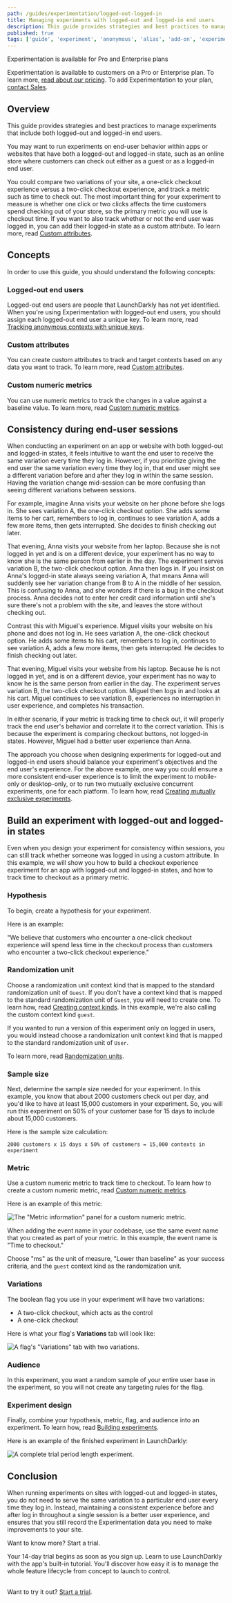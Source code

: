 ```yaml
---
path: /guides/experimentation/logged-out-logged-in
title: Managing experiments with logged-out and logged-in end users
description: This guide provides strategies and best practices to manage experiments that include both logged-out and logged-in end users.
published: true
tags: ['guide', 'experiment', 'anonymous', 'alias', 'add-on', 'experimentation']
---
```


<Callout intent="primary">
<CalloutTitle>Experimentation is available for Pro and Enterprise plans</CalloutTitle>
<CalloutDescription>

Experimentation is available to customers on a Pro or Enterprise plan. To learn more, [read about our pricing](https://launchdarkly.com/pricing/). To add Experimentation to your plan, [contact Sales](https://launchdarkly.com/contact-sales/).

</CalloutDescription>
</Callout>

## Overview

This guide provides strategies and best practices to manage experiments that include both logged-out and logged-in end users.

You may want to run experiments on end-user behavior within apps or websites that have both a logged-out and logged-in state, such as an online store where customers can check out either as a guest or as a logged-in end user.

You could compare two variations of your site, a one-click checkout experience versus a two-click checkout experience, and track a metric such as time to check out. The most important thing for your experiment to measure is whether one click or two clicks affects the time customers spend checking out of your store, so the primary metric you will use is checkout time. If you want to also track whether or not the end user was logged in, you can add their logged-in state as a custom attribute. To learn more, read [Custom attributes](/home/contexts/custom-attributes).

## Concepts

In order to use this guide, you should understand the following concepts:

### Logged-out end users

Logged-out end users are people that LaunchDarkly has not yet identified. When you're using Experimentation with logged-out end users, you should assign each logged-out end user a unique key. To learn more, read [Tracking anonymous contexts with unique keys](/home/contexts/anonymous-contexts#tracking-anonymous-contexts-with-unique-keys).

### Custom attributes

You can create custom attributes to track and target contexts based on any data you want to track. To learn more, read [Custom attributes](/home/contexts/custom-attributes).

### Custom numeric metrics

You can use numeric metrics to track the changes in a value against a baseline value. To learn more, read [Custom numeric metrics](/home/creating-experiments/metrics/custom-numeric).

## Consistency during end-user sessions

When conducting an experiment on an app or website with both logged-out and logged-in states, it feels intuitive to want the end user to receive the same variation every time they log in. However, if you prioritize giving the end user the same variation every time they log in, that end user might see a different variation before and after they log in within the same session. Having the variation change mid-session can be more confusing than seeing different variations between sessions.

For example, imagine Anna visits your website on her phone before she logs in. She sees variation A, the one-click checkout option. She adds some items to her cart, remembers to log in, continues to see variation A, adds a few more items, then gets interrupted. She decides to finish checking out later.

That evening, Anna visits your website from her laptop. Because she is not logged in yet and is on a different device, your experiment has no way to know she is the same person from earlier in the day. The experiment serves variation B, the two-click checkout option. Anna then logs in. If you insist on Anna's logged-in state always seeing variation A, that means Anna will suddenly see her variation change from B to A in the middle of her session. This is confusing to Anna, and she wonders if there is a bug in the checkout process. Anna decides not to enter her credit card information until she's sure there's not a problem with the site, and leaves the store without checking out.

Contrast this with Miguel's experience. Miguel visits your website on his phone and does not log in. He sees variation A, the one-click checkout option. He adds some items to his cart, remembers to log in, continues to see variation A, adds a few more items, then gets interrupted. He decides to finish checking out later.

That evening, Miguel visits your website from his laptop. Because he is not logged in yet, and is on a different device, your experiment has no way to know he is the same person from earlier in the day. The experiment serves variation B, the two-click checkout option. Miguel then logs in and looks at his cart. Miguel continues to see variation B, experiences no interruption in user experience, and completes his transaction.

In either scenario, if your metric is tracking time to check out, it will properly track the end user's behavior and correlate it to the correct variation. This is because the experiment is comparing checkout buttons, not logged-in states. However, Miguel had a better user experience than Anna. 

The approach you choose when designing experiments for logged-out and logged-in end users should balance your experiment's objectives and the end user's experience. For the above example, one way you could ensure a more consistent end-user experience is to limit the experiment to mobile-only or desktop-only, or to run two mutually exclusive concurrent experiments, one for each platform. To learn how, read [Creating mutually exclusive experiments](/guides/experimentation/mutually-exclusive).

## Build an experiment with logged-out and logged-in states

Even when you design your experiment for consistency within sessions, you can still track whether someone was logged in using a custom attribute. In this example, we will show you how to build a checkout experience experiment for an app with logged-out and logged-in states, and how to track time to checkout as a primary metric.

### Hypothesis

To begin, create a hypothesis for your experiment.

Here is an example:

"We believe that customers who encounter a one-click checkout experience will spend less time in the checkout process than customers who encounter a two-click checkout experience."

### Randomization unit

Choose a randomization unit context kind that is mapped to the standard randomization unit of `Guest`. If you don't have a context kind that is mapped to the standard randomization unit of `Guest`, you will need to create one. To learn how, read [Creating context kinds](/home/contexts/context-kinds#creating-context-kinds). In this example, we're also calling the custom context kind `guest`.

If you wanted to run a version of this experiment only on logged in users, you would instead choose a randomization unit context kind that is mapped to the standard randomization unit of `User`. 

To learn more, read [Randomization units](/home/creating-experiments/allocation#randomization-units).

### Sample size

Next, determine the sample size needed for your experiment. In this example, you know that about 2000 customers check out per day, and you'd like to have at least 15,000 customers in your experiment. So, you will run this experiment on 50% of your customer base for 15 days to include about 15,000 customers.

Here is the sample size calculation:

`2000 customers x 15 days x 50% of customers = 15,000 contexts in experiment`

### Metric

Use a custom numeric metric to track time to checkout. To learn how to create a custom numeric metric, read [Custom numeric metrics](/home/creating-experiments/metrics/custom-numeric).

Here is an example of this metric:

![The "Metric information" panel for a custom numeric metric.](experiment-logged-in-metric.png)<br />

When adding the event name in your codebase, use the same event name that you created as part of your metric. In this example, the event name is "Time to checkout."

Choose "ms" as the unit of measure, "Lower than baseline" as your success criteria, and the `guest` context kind as the randomization unit.

### Variations

The boolean flag you use in your experiment will have two variations:

- A two-click checkout, which acts as the control
- A one-click checkout

Here is what your flag's **Variations** tab will look like:

![A flag's "Variations" tab with two variations.](experiment-logged-in-flag.png)

### Audience

In this experiment, you want a random sample of your entire user base in the experiment, so you will not create any targeting rules for the flag.

### Experiment design

Finally, combine your hypothesis, metric, flag, and audience into an experiment. To learn how, read [Building experiments](/home/creating-experiments#building-experiments).

Here is an example of the finished experiment in LaunchDarkly:

![A complete trial period length experiment.](experiment-logged-in-design.png)

## Conclusion

When running experiments on sites with logged-out and logged-in states, you do not need to serve the same variation to a particular end user every time they log in. Instead, maintaining a consistent experience before and after log in throughout a single session is a better user experience, and ensures that you still record the Experimentation data you need to make improvements to your site.

<Callout intent="primary" site="launchDarkly">
<CalloutTitle>Want to know more? Start a trial.</CalloutTitle>
<CalloutDescription>

Your 14-day trial begins as soon as you sign up. Learn to use LaunchDarkly with the app's built-in tutorial. You'll discover how easy it is to manage the whole feature lifecycle from concept to launch to control.<br/><br/>

Want to try it out? [Start a trial](https://launchdarkly.com/start-trial/).

</CalloutDescription>
</Callout>
